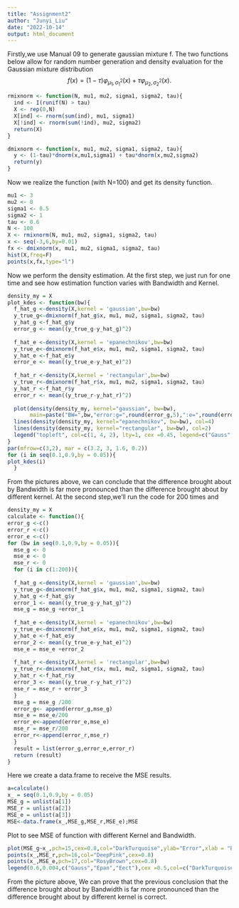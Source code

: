 ```yaml
---
title: "Assignment2"
author: "Junyi_Liu"
date: "2022-10-14"
output: html_document
---
```


Firstly,we use Manual 09 to generate gaussian mixture f. The two functions below allow for random number generation and density evaluation for the Gaussian mixture distribution $$f(x) = (1-\tau) \varphi_{\mu_1,\sigma_1^2}(x) + \tau\varphi_{\mu_2,\sigma_2^2}(x).$$

```r
rmixnorm <- function(N, mu1, mu2, sigma1, sigma2, tau){
  ind <- I(runif(N) > tau)
  X <- rep(0,N)
  X[ind] <- rnorm(sum(ind), mu1, sigma1)
  X[!ind] <- rnorm(sum(!ind), mu2, sigma2)
  return(X)
}

dmixnorm <- function(x, mu1, mu2, sigma1, sigma2, tau){
  y <- (1-tau)*dnorm(x,mu1,sigma1) + tau*dnorm(x,mu2,sigma2)
  return(y)
}
```

Now we realize the function (with N=100) and get its density function.

```r
mu1 <- 3
mu2 <- 0
sigma1 <- 0.5
sigma2 <- 1
tau <- 0.6
N <- 100
X <- rmixnorm(N, mu1, mu2, sigma1, sigma2, tau)
x <- seq(-3,6,by=0.01)
fx <- dmixnorm(x, mu1, mu2, sigma1, sigma2, tau)
hist(X,freq=F)
points(x,fx,type="l")
```

Now we perform the density estimation. At the first step, we just run for one time and see how estimation function varies with Bandwidth and Kernel.

```r
density_my = X
plot_kdes <- function(bw){
  f_hat_g <-density(X,kernel = 'gaussian',bw=bw)
  y_true_g<-dmixnorm(f_hat_g$x, mu1, mu2, sigma1, sigma2, tau)
  y_hat_g <-f_hat_g$y
  error_g <- mean((y_true_g-y_hat_g)^2)
  
  f_hat_e <-density(X,kernel = 'epanechnikov',bw=bw)
  y_true_e<-dmixnorm(f_hat_e$x, mu1, mu2, sigma1, sigma2, tau)
  y_hat_e <-f_hat_e$y
  error_e <- mean((y_true_e-y_hat_e)^2)
  
  f_hat_r <-density(X,kernel = 'rectangular',bw=bw)
  y_true_r<-dmixnorm(f_hat_r$x, mu1, mu2, sigma1, sigma2, tau)
  y_hat_r <-f_hat_r$y
  error_r <- mean((y_true_r-y_hat_r)^2)
  
  plot(density(density_my, kernel="gaussian", bw=bw),
       main=paste("BW=",bw,"error:g=",round(error_g,5),":e=",round(error_e,5),":r=",round(error_r,5)), xlab="time [min]")
  lines(density(density_my, kernel="epanechnikov", bw=bw), col=4)
  lines(density(density_my, kernel="rectangular", bw=bw), col=2)
  legend("topleft", col=c(1, 4, 2), lty=1, cex =0.45, legend=c("Gauss", "Epan", "rect"))
}
par(mfrow=c(3,2), mar = c(3.2, 3, 1.6, 0.2))
for (i in seq(0.1,0.9,by = 0.05)){
plot_kdes(i)
  }
```

From the pictures above, we can conclude that the difference brought about by Bandwidth is far more pronounced than the difference brought about by different kernel. At the second step,we'll run the code for 200 times and

```r
density_my = X
calculate <- function(){
error_g <-c()
error_r <-c()
error_e <-c()
for (bw in seq(0.1,0.9,by = 0.05)){
  mse_g <- 0
  mse_e <- 0
  mse_r <- 0
  for (i in c(1:200)){
    
  f_hat_g <-density(X,kernel = 'gaussian',bw=bw)
  y_true_g<-dmixnorm(f_hat_g$x, mu1, mu2, sigma1, sigma2, tau)
  y_hat_g <-f_hat_g$y
  error_1 <- mean((y_true_g-y_hat_g)^2)
  mse_g = mse_g +error_1
  
  f_hat_e <-density(X,kernel = 'epanechnikov',bw=bw)
  y_true_e<-dmixnorm(f_hat_e$x, mu1, mu2, sigma1, sigma2, tau)
  y_hat_e <-f_hat_e$y
  error_2 <- mean((y_true_e-y_hat_e)^2)
  mse_e = mse_e +error_2
  
  f_hat_r <-density(X,kernel = 'rectangular',bw=bw)
  y_true_r<-dmixnorm(f_hat_r$x, mu1, mu2, sigma1, sigma2, tau)
  y_hat_r <-f_hat_r$y
  error_3 <- mean((y_true_r-y_hat_r)^2)
  mse_r = mse_r + error_3
  }
  mse_g = mse_g /200
  error_g<- append(error_g,mse_g)
  mse_e = mse_e/200
  error_e<-append(error_e,mse_e)
  mse_r = mse_r/200
  error_r<-append(error_r,mse_r)
  }
  result = list(error_g,error_e,error_r)
  return (result)
}

```

Here we create a data.frame to receive the MSE results.

```r
a=calculate()
x_ = seq(0.1,0.9,by = 0.05)
MSE_g = unlist(a[1])
MSE_r = unlist(a[2])
MSE_e = unlist(a[3])
MSE<-data.frame(x_,MSE_g,MSE_r,MSE_e);MSE

```

Plot to see MSE of function with different Kernel and Bandwidth.

```r
plot(MSE_g~x_,pch=15,cex=0.8,col="DarkTurquoise",ylab="Error",xlab = "BandWidth",ylim = c(0,0.005),main="Error of function with different Kernal and Bandwidth")
points(x_,MSE_r,pch=16,col="DeepPink",cex=0.8)
points(x_,MSE_e,pch=17,col="RosyBrown",cex=0.8)
legend(0.6,0.004,c("Gauss","Epan","Eect"),cex =0.5,col=c("DarkTurquoise","DeepPink","RosyBrown"),text.col=c("DarkTurquoise","DeepPink","RosyBrown"),pch=c(15,16,17),lty=c(1,2,3))
```

From the picture above, We can prove that the previous conclusion that the difference brought about by Bandwidth is far more pronounced than the difference brought about by different kernel is correct.
